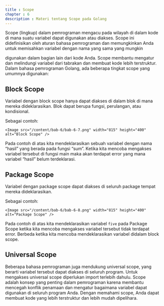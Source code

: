 ```yaml
---
title : Scope
chapter : 6
description : Materi tentang Scope pada Golang
---
```


Scope (lingkup) dalam pemrograman mengacu pada wilayah di dalam kode 
di mana suatu variabel dapat digunakan atau diakses. Scope ini 
didefinisikan oleh aturan bahasa pemrograman dan memungkinkan Anda 
untuk memisahkan variabel dengan nama yang sama yang mungkin 

digunakan dalam bagian lain dari kode Anda. Scope membantu mengatur 
dan melindungi variabel dari tabrakan dan membuat kode lebih terstruktur.
Dalam bahasa pemrograman Golang, ada beberapa tingkat scope yang 
umumnya digunakan:

## Block Scope

Variabel dengan block scope hanya dapat diakses di dalam 
blok di mana mereka dideklarasikan. Blok dapat berupa fungsi, 
perulangan, atau kondisional.

Sebagai contoh:

    <Image src="/content/bab-6/bab-6-7.png" width="815" height="400" alt="Block Scope" />

Pada contoh di atas kita mendeklarasikan sebuah variabel dengan nama 
“hasil” yang berada pada fungsi “sum”. Ketika kita mencoba mengakses 
variabel tersebut di fungsi main maka akan terdapat error yang mana 
variabel “hasil” belum terdeklarasi. 

## Package Scope

Variabel dengan package scope dapat diakses di 
seluruh package tempat mereka dideklarasikan.

Sebagai contoh:

    <Image src="/content/bab-6/bab-6-8.png" width="815" height="400" alt="Package Scope" />

Pada contoh di atas kita mendeklarasikan variabel `five` pada Package 
Scope ketika kita mencoba mengakses variabel tersebut tidak terdapat 
error. Berbeda ketika kita mencoba mendeklarasikan variabel didalam 
block scope.

## Universal Scope

Beberapa bahasa pemrograman juga mendukung 
universal scope, yang berarti variabel tersebut dapat diakses di seluruh 
program. Untuk mengakses universal scope diperlukan import terlebih 
dahulu.
Scope adalah konsep yang penting dalam pemrograman karena membantu 
mencegah konflik penamaan dan mengatur bagaimana variabel dapat 
digunakan di seluruh program Anda. Dengan memahami scope, Anda 
dapat membuat kode yang lebih terstruktur dan lebih mudah dipelihara.